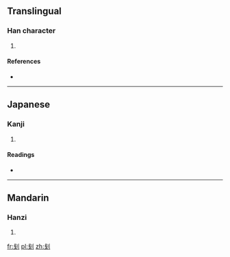 {{also|剗}}
==Translingual==

===Han character===
{{Han char|rn=18|rad=刀|as=05|sn=7|four=|canj=戈十中弓 (IJLN)|ids=⿰[[戋]][[刂]]}}

# {{defn|Han|sort=刀05}}

====References====
* {{Han ref|kx=0138.281|hdz=10328.020|uh=522C|ud=21036}}

----

==Japanese==

===Kanji===
{{ja-kanji|grade=|rs=刀05}}

# {{defn|lang=ja|sort=刀05}}

====Readings====
* {{ja-readings|on=[[さん]] (san), [[せん]] (sen)|kun=[[けずる]] (kezuru), [[たいらにする]] (tairanisuru)}}

----

==Mandarin==

===Hanzi===
{{cmn-hanzi|tra=剗|pin=[[chǎn]] ([[chan3]]), [[chuāng]] ([[chuang1]])|wg=ch'an<sup>3</sup>, ch'uang<sup>1</sup>}}

# {{defn|lang=cmn|sort=刀05}}

[[fr:刬]]
[[pl:刬]]
[[zh:刬]]